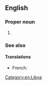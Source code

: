 ==English==

===Proper noun===
{{en-proper noun}}

# {{lb|en|historical}} {{n-g|The official name of [[Libya]] from 1977-2011.}}

===See also===
{{pedia}}

====Translations====
{{trans-top|the official name of Libya from 1977-2011}}
* French: {{t|fr|Jamahiriya Arabe Libyenne|f}}
{{trans-mid}}
{{trans-bottom}}

[[Category:en:Libya]]